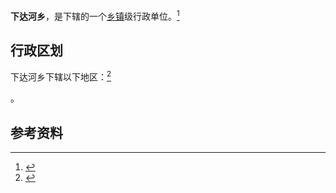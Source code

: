 {{中国乡级行政区|21/10/21/201/000}}

'''下达河乡'''，是{{PRC admin/fullname|21/10/21/201/000|3}}下辖的一个[[乡镇|乡镇]]级行政单位。<ref>{{PRC admin/ref sgc|{{PRC admin/parent|21/10/21/201/000}}}}</ref>

== 行政区划 ==

下达河乡下辖以下地区：<ref>{{PRC admin/ref sgc|21/10/21/201/000}}</ref>

{{PRC admin/children|21/10/21/201/000}}。

== 参考资料 ==

{{reflist}}

{{辽宁行政区划小作品}}
{{PRC admin/navcat|21/10/21/201/000}}